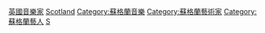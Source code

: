 [[Category:英國音樂家|]]
[[Category:各國音樂家|Scotland]]
[[Category:蘇格蘭音樂|Category:蘇格蘭音樂]]
[[Category:蘇格蘭藝術家|Category:蘇格蘭藝術家]]
[[Category:蘇格蘭藝人|Category:蘇格蘭藝人]]
[[Category:歐洲音樂家|S]]